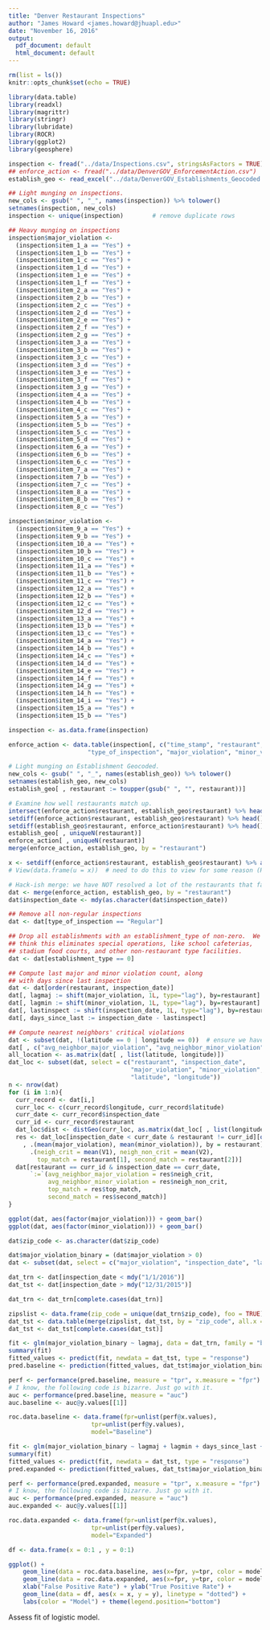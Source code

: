 ```yaml
---
title: "Denver Restaurant Inspections"
author: "James Howard <james.howard@jhuapl.edu>"
date: "November 16, 2016"
output:
  pdf_document: default
  html_document: default
---
```


```r
rm(list = ls())
knitr::opts_chunk$set(echo = TRUE)

library(data.table)
library(readxl)
library(magrittr)
library(stringr)
library(lubridate)
library(ROCR)
library(ggplot2)
library(geosphere)
```

```r
inspection <- fread("../data/Inspections.csv", stringsAsFactors = TRUE)
## enforce_action <- fread("../data/DenverGOV_EnforcementAction.csv")
establish_geo <- read_excel("../data/DenverGOV_Establishments_Geocoded.xls") %>% data.table()
```

```r
## Light munging on inspections.
new_cols <- gsub(" ", "_", names(inspection)) %>% tolower()
setnames(inspection, new_cols)
inspection <- unique(inspection)        # remove duplicate rows

## Heavy munging on inspections
inspection$major_violation <-
  (inspection$item_1_a == "Yes") +
  (inspection$item_1_b == "Yes") +
  (inspection$item_1_c == "Yes") +
  (inspection$item_1_d == "Yes") +
  (inspection$item_1_e == "Yes") +
  (inspection$item_1_f == "Yes") +
  (inspection$item_2_a == "Yes") +
  (inspection$item_2_b == "Yes") +
  (inspection$item_2_c == "Yes") +
  (inspection$item_2_d == "Yes") +
  (inspection$item_2_e == "Yes") +
  (inspection$item_2_f == "Yes") +
  (inspection$item_2_g == "Yes") +
  (inspection$item_3_a == "Yes") +
  (inspection$item_3_b == "Yes") +
  (inspection$item_3_c == "Yes") +
  (inspection$item_3_d == "Yes") +
  (inspection$item_3_e == "Yes") +
  (inspection$item_3_f == "Yes") +
  (inspection$item_3_g == "Yes") +
  (inspection$item_4_a == "Yes") +
  (inspection$item_4_b == "Yes") +
  (inspection$item_4_c == "Yes") +
  (inspection$item_5_a == "Yes") +
  (inspection$item_5_b == "Yes") +
  (inspection$item_5_c == "Yes") +
  (inspection$item_5_d == "Yes") +
  (inspection$item_6_a == "Yes") +
  (inspection$item_6_b == "Yes") +
  (inspection$item_6_c == "Yes") +
  (inspection$item_7_a == "Yes") +
  (inspection$item_7_b == "Yes") +
  (inspection$item_7_c == "Yes") +
  (inspection$item_8_a == "Yes") +
  (inspection$item_8_b == "Yes") +
  (inspection$item_8_c == "Yes")

inspection$minor_violation <-
  (inspection$item_9_a == "Yes") +
  (inspection$item_9_b == "Yes") +
  (inspection$item_10_a == "Yes") +
  (inspection$item_10_b == "Yes") +
  (inspection$item_10_c == "Yes") +
  (inspection$item_11_a == "Yes") +
  (inspection$item_11_b == "Yes") +
  (inspection$item_11_c == "Yes") +
  (inspection$item_12_a == "Yes") +
  (inspection$item_12_b == "Yes") +
  (inspection$item_12_c == "Yes") +
  (inspection$item_12_d == "Yes") +
  (inspection$item_13_a == "Yes") +
  (inspection$item_13_b == "Yes") +
  (inspection$item_13_c == "Yes") +
  (inspection$item_14_a == "Yes") +
  (inspection$item_14_b == "Yes") +
  (inspection$item_14_c == "Yes") +
  (inspection$item_14_d == "Yes") +
  (inspection$item_14_e == "Yes") +
  (inspection$item_14_f == "Yes") +
  (inspection$item_14_g == "Yes") +
  (inspection$item_14_h == "Yes") +
  (inspection$item_14_i == "Yes") +
  (inspection$item_15_a == "Yes") +
  (inspection$item_15_b == "Yes")

inspection <- as.data.frame(inspection)

enforce_action <- data.table(inspection[, c("time_stamp", "restaurant", "inspection_date",
                      "type_of_inspection", "major_violation", "minor_violation")])

# Light munging on Establishment Geocoded.
new_cols <- gsub(" ", "_", names(establish_geo)) %>% tolower()
setnames(establish_geo, new_cols)
establish_geo[ , restaurant := toupper(gsub(" ", "", restaurant))]

# Examine how well restaurants match up.
intersect(enforce_action$restaurant, establish_geo$restaurant) %>% head()
setdiff(enforce_action$restaurant, establish_geo$restaurant) %>% head()
setdiff(establish_geo$restaurant, enforce_action$restaurant) %>% head()
establish_geo[ , uniqueN(restaurant)]
enforce_action[ , uniqueN(restaurant)]
merge(enforce_action, establish_geo, by = "restaurant")

x <- setdiff(enforce_action$restaurant, establish_geo$restaurant) %>% as.character()
# View(data.frame(u = x))  # need to do this to view for some reason (RStudio error)

# Hack-ish merge: we have NOT resolved a lot of the restaurants that fail to match up.
dat <- merge(enforce_action, establish_geo, by = "restaurant")
dat$inspection_date <- mdy(as.character(dat$inspection_date))

## Remove all non-regular inspections
dat <- dat[type_of_inspection == "Regular"]

## Drop all establishments with an establishment_type of non-zero.  We
## think this eliminates special operations, like school cafeterias, 
## stadium food courts, and other non-restaurant type facilities.
dat <- dat[establishment_type == 0]

## Compute last major and minor violation count, along
## with days since last inspection
dat <- dat[order(restaurant, inspection_date)]
dat[, lagmaj := shift(major_violation, 1L, type="lag"), by=restaurant]
dat[, lagmin := shift(minor_violation, 1L, type="lag"), by=restaurant]
dat[, lastinspect := shift(inspection_date, 1L, type="lag"), by=restaurant]
dat[, days_since_last := inspection_date - lastinspect]

## Compute nearest neighbors' critical violations
dat <- subset(dat, !(latitude == 0 | longitude == 0))  # ensure we have lat/long
dat[ , c("avg_neighbor_major_violation", "avg_neighbor_minor_violation") := -1]
all_location <- as.matrix(dat[ , list(latitude, longitude)])
dat_loc <- subset(dat, select = c("restaurant", "inspection_date",
                                  "major_violation", "minor_violation",
                                  "latitude", "longitude"))
n <- nrow(dat)
for (i in 1:n){
  curr_record <- dat[i,]
  curr_loc <- c(curr_record$longitude, curr_record$latitude)
  curr_date <- curr_record$inspection_date
  curr_id <- curr_record$restaurant
  dat_loc$dist <- distGeo(curr_loc, as.matrix(dat_loc[ , list(longitude, latitude)]))
  res <- dat_loc[inspection_date < curr_date & restaurant != curr_id][order(dist)][
    , .(mean(major_violation), mean(minor_violation)), by = restaurant][1:5, ][ ,
      .(neigh_crit = mean(V1), neigh_non_crit = mean(V2),
        top_match = restaurant[1], second_match = restaurant[2])]
  dat[restaurant == curr_id & inspection_date == curr_date,
      `:=`(avg_neighbor_major_violation = res$neigh_crit,
           avg_neighbor_minor_violation = res$neigh_non_crit,
           top_match = res$top_match,
           second_match = res$second_match)]
}

```

```r
ggplot(dat, aes(factor(major_violation))) + geom_bar()
ggplot(dat, aes(factor(minor_violation))) + geom_bar()
```

```r
dat$zip_code <- as.character(dat$zip_code)

dat$major_violation_binary = (dat$major_violation > 0)
dat <- subset(dat, select = c("major_violation", "inspection_date", "lagmaj", "lagmin", "zip_code", "days_since_last", "major_violation_binary", "avg_neighbor_major_violation", "avg_neighbor_minor_violation"))

dat_trn <- dat[inspection_date < mdy("1/1/2016")]
dat_tst <- dat[inspection_date > mdy("12/31/2015")]

dat_trn <- dat_trn[complete.cases(dat_trn)]

zipslist <- data.frame(zip_code = unique(dat_trn$zip_code), foo = TRUE)
dat_tst <- data.table(merge(zipslist, dat_tst, by = "zip_code", all.x = TRUE))
dat_tst <- dat_tst[complete.cases(dat_tst)]

fit <- glm(major_violation_binary ~ lagmaj, data = dat_trn, family = "binomial")
summary(fit)
fitted_values <- predict(fit, newdata = dat_tst, type = "response")
pred.baseline <- prediction(fitted_values, dat_tst$major_violation_binary)

perf <- performance(pred.baseline, measure = "tpr", x.measure = "fpr")
# I know, the following code is bizarre. Just go with it.
auc <- performance(pred.baseline, measure = "auc")
auc.baseline <- auc@y.values[[1]]

roc.data.baseline <- data.frame(fpr=unlist(perf@x.values),
                       tpr=unlist(perf@y.values),
                       model="Baseline")

fit <- glm(major_violation_binary ~ lagmaj + lagmin + days_since_last + avg_neighbor_major_violation + avg_neighbor_minor_violation, data = dat_trn, family = "binomial")
summary(fit)
fitted_values <- predict(fit, newdata = dat_tst, type = "response")
pred.expanded <- prediction(fitted_values, dat_tst$major_violation_binary)

perf <- performance(pred.expanded, measure = "tpr", x.measure = "fpr")
# I know, the following code is bizarre. Just go with it.
auc <- performance(pred.expanded, measure = "auc")
auc.expanded <- auc@y.values[[1]]

roc.data.expanded <- data.frame(fpr=unlist(perf@x.values),
                       tpr=unlist(perf@y.values),
                       model="Expanded")

df <- data.frame(x = 0:1 , y = 0:1)

ggplot() +
    geom_line(data = roc.data.baseline, aes(x=fpr, y=tpr, color = model)) +
    geom_line(data = roc.data.expanded, aes(x=fpr, y=tpr, color = model)) +
    xlab("False Positive Rate") + ylab("True Positive Rate") +
    geom_line(data = df, aes(x = x, y = y), linetype = "dotted") +
    labs(color = "Model") + theme(legend.position="bottom")
```

Assess fit of logistic model.
